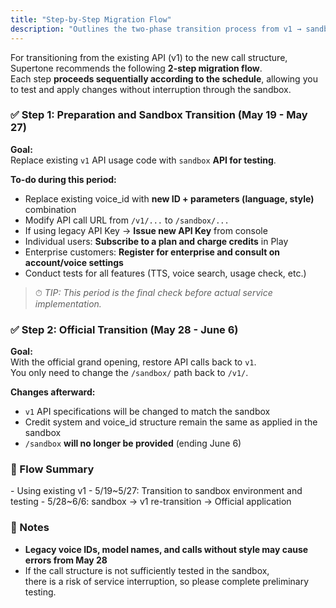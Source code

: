 ```yaml
---
title: "Step-by-Step Migration Flow"
description: "Outlines the two-phase transition process from v1 → sandbox → v1 structure and tasks to be performed by timeline."
---
```


For transitioning from the existing API (v1) to the new call structure,\
Supertone recommends the following **2-step migration flow**.\
Each step **proceeds sequentially according to the schedule**, allowing you to test and apply changes without interruption through the sandbox.

### ✅ Step 1: Preparation and Sandbox Transition (May 19 - May 27)

**Goal:**\
Replace existing `v1` API usage code with `sandbox` **API for testing**.

**To-do during this period:**
- Replace existing voice_id with **new ID \+ parameters (language, style)** combination
- Modify API call URL from `/v1/...` to `/sandbox/...`
- If using legacy API Key → **Issue new API Key** from console
- Individual users: **Subscribe to a plan and charge credits** in Play
- Enterprise customers: **Register for enterprise and consult on account/voice settings**
- Conduct tests for all features (TTS, voice search, usage check, etc.)

> ⏱ *TIP: This period is the final check before actual service implementation.*

### ✅ Step 2: Official Transition (May 28 - June 6)

**Goal:**\
With the official grand opening, restore API calls back to `v1`.\
You only need to change the `/sandbox/` path back to `/v1/`.

**Changes afterward:**
- `v1` API specifications will be changed to match the sandbox
- Credit system and voice_id structure remain the same as applied in the sandbox
- `/sandbox` **will no longer be provided** (ending June 6)

### 🔁 Flow Summary

<Card title="Migration Actions by Period" icon="sparkles">
  - Using existing v1
  - 5/19~5/27: Transition to sandbox environment and testing
  - 5/28~6/6: sandbox → v1 re-transition → Official application
</Card>

### 📌 Notes

- **Legacy voice IDs, model names, and calls without style may cause errors from May 28**
- If the call structure is not sufficiently tested in the sandbox,\
  there is a risk of service interruption, so please complete preliminary testing.

